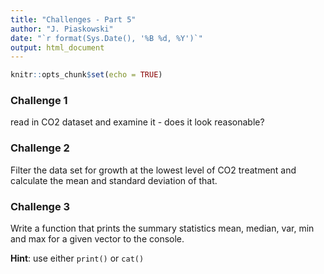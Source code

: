```yaml
---
title: "Challenges - Part 5"
author: "J. Piaskowski"
date: "`r format(Sys.Date(), '%B %d, %Y')`"
output: html_document
---
```

  
```r
knitr::opts_chunk$set(echo = TRUE)
```


### Challenge 1

read in CO2 dataset and examine it - does it look reasonable? 

### Challenge 2

Filter the data set for growth at the lowest level of CO2 treatment and calculate the mean and standard deviation of that. 

### Challenge 3

Write a function that prints the summary statistics mean, median, var, min and max for a given vector to the console. 

**Hint**: use either `print()` or `cat()`
